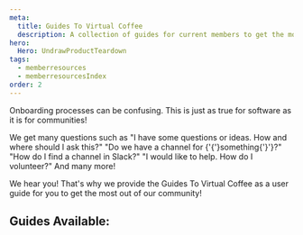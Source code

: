 ```yaml
---
meta:
  title: Guides To Virtual Coffee
  description: A collection of guides for current members to get the most out of Virtual Coffee.
hero:
  Hero: UndrawProductTeardown
tags:
  - memberresources
  - memberresourcesIndex
order: 2
---
```



<TextContainer background="light" showBackToTopLink={false}>

<LeadText>

Onboarding processes can be confusing. This is just as true for software as it is for communities!

We get many questions such as "I have some questions or ideas. How and where should I ask this?" "Do we have a channel for {'{'}something{'}'}?" "How do I find a channel in Slack?" "I would like to help. How do I volunteer?" And many more!

We hear you! That's why we provide the Guides To Virtual Coffee as a user guide for you to get the most out of our community!

</LeadText>

</TextContainer>

<TextContainer>

## Guides Available:

<FileIndex subDirectory="resources/virtual-coffee/guide-to-virtual-coffee" />

</TextContainer>
